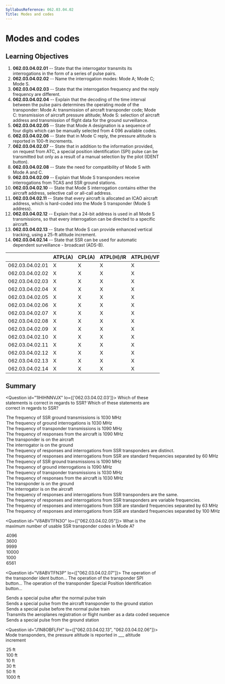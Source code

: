 ```yaml
---
SyllabusReference: 062.03.04.02
Title: Modes and codes
---
```


# Modes and codes

## Learning Objectives

1.  **062.03.04.02.01** -- State that the interrogator transmits its
    interrogations in the form of a series of pulse pairs.
2.  **062.03.04.02.02** -- Name the interrogation modes: Mode A; Mode C; Mode S.
3.  **062.03.04.02.03** -- State that the interrogation frequency and the reply
    frequency are different.
4.  **062.03.04.02.04** -- Explain that the decoding of the time interval between
    the pulse pairs determines the operating mode of the transponder: Mode A:
    transmission of aircraft transponder code; Mode C: transmission of aircraft
    pressure altitude; Mode S: selection of aircraft address and transmission of
    flight data for the ground surveillance.
5.  **062.03.04.02.05** -- State that Mode A designation is a sequence of four
    digits which can be manually selected from 4 096 available codes.
6.  **062.03.04.02.06** -- State that in Mode C reply, the pressure altitude is
    reported in 100-ft increments.
7.  **062.03.04.02.07** -- State that in addition to the information provided, on
    request from ATC, a special position identification (SPI) pulse can be
    transmitted but only as a result of a manual selection by the pilot (IDENT
    button).
8.  **062.03.04.02.08** -- State the need for compatibility of Mode S with Mode A
    and C.
9.  **062.03.04.02.09** -- Explain that Mode S transponders receive
    interrogations from TCAS and SSR ground stations.
10. **062.03.04.02.10** -- State that Mode S interrogation contains either the
    aircraft address, selective call or all-call address.
11. **062.03.04.02.11** -- State that every aircraft is allocated an ICAO
    aircraft address, which is hard-coded into the Mode S transponder (Mode S
    address).
12. **062.03.04.02.12** -- Explain that a 24-bit address is used in all Mode S
    transmissions, so that every interrogation can be directed to a specific
    aircraft.
13. **062.03.04.02.13** -- State that Mode S can provide enhanced vertical
    tracking, using a 25-ft altitude increment.
14. **062.03.04.02.14** -- State that SSR can be used for automatic dependent
    surveillance - broadcast (ADS-B).

|                 | ATPL(A) | CPL(A) | ATPL(H)/IR | ATPL(H)/VFR | CPL(H) | IR  | CBIR(A) |
| --------------- | ------- | ------ | ---------- | ----------- | ------ | --- | ------- |
| 062.03.04.02.01 | X       | X      | X          | X           | X      | X   | X       |
| 062.03.04.02.02 | X       | X      | X          | X           | X      | X   | X       |
| 062.03.04.02.03 | X       | X      | X          | X           | X      |     |         |
| 062.03.04.02.04 | X       | X      | X          | X           | X      |     |         |
| 062.03.04.02.05 | X       | X      | X          | X           | X      | X   | X       |
| 062.03.04.02.06 | X       | X      | X          | X           | X      | X   |         |
| 062.03.04.02.07 | X       | X      | X          | X           | X      | X   |         |
| 062.03.04.02.08 | X       | X      | X          | X           | X      | X   |         |
| 062.03.04.02.09 | X       | X      | X          | X           | X      | X   |         |
| 062.03.04.02.10 | X       | X      | X          | X           | X      | X   |         |
| 062.03.04.02.11 | X       | X      | X          | X           | X      | X   | X       |
| 062.03.04.02.12 | X       | X      | X          | X           | X      | X   |         |
| 062.03.04.02.13 | X       | X      | X          | X           | X      | X   |         |
| 062.03.04.02.14 | X       | X      | X          | X           | X      | X   |         |

## Summary

<Question id="1IHIHNNVJX" lo={['062.03.04.02.03']}>
  <Text variant="oneCorrect">Which of these statements is correct in regards to SSR?</Text>
  <Text variant="oneTwo">Which of these statements are correct in regards to SSR?</Text>
  <Option correct>The frequency of SSR ground transmissions is 1030 MHz</Option>
  <Option correct>The frequency of ground interrogations is 1030 MHz</Option>
  <Option correct>The frequency of transponder transmissions is 1090 MHz</Option>
  <Option correct>The frequency of responses from the aircraft is 1090 MHz</Option>
  <Option correct>The transponder is on the aircraft</Option>
  <Option correct>The interrogator is on the ground</Option>
<Option correct>
  The frequency of responses and interrogations from SSR transponders are
  distinct.
</Option>
<Option correct>
  The frequency of responses and interrogations from SSR are standard
  frequencies separated by 60 MHz
</Option>
<Option>The frequency of SSR ground transmissions is 1090 MHz</Option>
<Option>The frequency of ground interrogations is 1090 MHz</Option>
<Option>The frequency of transponder transmissions is 1030 MHz</Option>
<Option>The frequency of responses from the aircraft is 1030 MHz</Option>
<Option>The transponder is on the ground</Option>
<Option>The interrogator is on the aircraft</Option>
<Option>
  The frequency of responses and interrogations from SSR transponders are the
  same.
</Option>
<Option>
  The frequency of responses and interrogations from SSR transponders are
  variable frequencies.
</Option>
<Option>
  The frequency of responses and interrogations from SSR are standard
  frequencies separated by 63 MHz
</Option>

  <Option>
    The frequency of responses and interrogations from SSR are standard
    frequencies separated by 100 MHz
  </Option>
</Question>

<Question id="V8ABVTFN3O" lo={["062.03.04.02.05"]}>
  <Text variant="oneCorrect">
    What is the maximum number of usable SSR transponder codes in Mode A?
  </Text>
<Option
  correct
  why="Each transponder digit can be a number between 0 and 7. 8 * 8 * 8 * 8 = 4096"
>
  4096
</Option>

  <Option>3600</Option>
  <Option>9999</Option>
  <Option>10000</Option>
  <Option>1000</Option>
  <Option>6561</Option>
</Question>

<Question id="V8ABVTFN3P" lo={["062.03.04.02.07"]}>
  <Text variant="oneCorrect">
    The operation of the transponder ident button...
  </Text>
<Text variant="oneCorrect">The operation of the transponder SPI button...</Text>
<Text variant="oneCorrect">
  The operation of the transponder Special Position Identification button...
</Text>
<Option subject={[[]]}>
  Sends a special pulse after the normal pulse train
</Option>
<Option subject={[[]]}>
  Sends a special pulse from the aircraft transponder to the ground station
</Option>
<Option why="The special pulse is sent before the normal pulse train">
  Sends a special pulse before the normal pulse train
</Option>
<Option why="This is a functionality of the normal transponder operation in mode C/S, not a particularity of the SPI mode.">
  Transmits the aeroplanes registration or flight number as a data coded
  sequence
</Option>

  <Option why="The ident button is available at the transponder in the aircraft.">
    Sends a special pulse from the ground station
  </Option>
</Question>

<Question id="J1N8OBFLFH" lo={["062.03.04.02.13", "062.03.04.02.06"]}>
  <Text variant="oneCorrect">
    Mode <Subject /> transponders, the pressure altitude is reported in \_\_\_
    altitude increment
  </Text>
<Option subject={[["S"]]} why="True for Mode S">
  25 ft
</Option>
<Option subject={[["C"]]} why="True for Mode C">
  100 ft
</Option>

  <Option>10 ft</Option>
  <Option>30 ft</Option>
  <Option>50 ft</Option>
  <Option>1000 ft</Option>
</Question>
